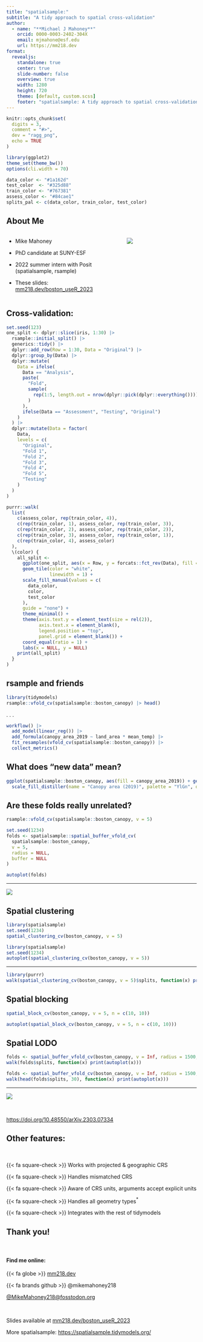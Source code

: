 ```yaml
---
title: "spatialsample:"
subtitle: "A tidy approach to spatial cross-validation"
author:
  - name: "**Michael J Mahoney**"
    orcid: 0000-0003-2402-304X
    email: mjmahone@esf.edu
    url: https://mm218.dev
format: 
  revealjs: 
    standalone: true
    center: true
    slide-number: false
    overview: true
    width: 1280
    height: 720
    theme: [default, custom.scss]
    footer: "spatialsample: A tidy approach to spatial cross-validation - https://mm218.dev/boston_useR_2023"
---
```


```r
knitr::opts_chunk$set(
  digits = 3,
  comment = "#>",
  dev = "ragg_png",
  echo = TRUE
)

library(ggplot2)
theme_set(theme_bw())
options(cli.width = 70)

data_color <- "#1a162d"
test_color  <- "#325d88"
train_color <- "#767381"
assess_color <- "#84cae1"
splits_pal <- c(data_color, train_color, test_color)
```


## About Me

:::: {.columns}
::: {.column width="50%"}

- Mike Mahoney

- PhD candidate at SUNY-ESF

- 2022 summer intern with Posit (spatialsample, rsample)

- These slides: [mm218.dev/boston_useR_2023](https://mm218.dev/boston_useR_2023)

:::

::: {.column width="10%"}
:::

::: {.column width="40%"}

![](me.jpeg)

:::
::::

## Cross-validation:

```r
set.seed(123)
one_split <- dplyr::slice(iris, 1:30) |> 
  rsample::initial_split() |> 
  generics::tidy() |> 
  dplyr::add_row(Row = 1:30, Data = "Original") |> 
  dplyr::group_by(Data) |> 
  dplyr::mutate(
    Data = ifelse(
      Data == "Analysis", 
      paste(
        "Fold",
        sample(
          rep(1:5, length.out = nrow(dplyr::pick(dplyr::everything())))
        )
      ),
      ifelse(Data == "Assessment", "Testing", "Original")
    )
  ) |> 
  dplyr::mutate(Data = factor(
    Data, 
    levels = c(
      "Original", 
      "Fold 1", 
      "Fold 2", 
      "Fold 3", 
      "Fold 4", 
      "Fold 5", 
      "Testing"
    )
  )
)

purrr::walk(
  list(
    c(assess_color, rep(train_color, 4)),
    c(rep(train_color, 1), assess_color, rep(train_color, 3)),
    c(rep(train_color, 2), assess_color, rep(train_color, 2)),
    c(rep(train_color, 3), assess_color, rep(train_color, 1)),
    c(rep(train_color, 4), assess_color)
  ),
  \(color) {
    all_split <- 
      ggplot(one_split, aes(x = Row, y = forcats::fct_rev(Data), fill = Data)) + 
      geom_tile(color = "white",
                linewidth = 1) + 
      scale_fill_manual(values = c(
        data_color, 
        color, 
        test_color
      ), 
      guide = "none") +
      theme_minimal() +
      theme(axis.text.y = element_text(size = rel(2)),
            axis.text.x = element_blank(),
            legend.position = "top",
            panel.grid = element_blank()) +
      coord_equal(ratio = 1) +
      labs(x = NULL, y = NULL)
    print(all_split)
  }
)
```

## rsample and friends

```r
library(tidymodels)
rsample::vfold_cv(spatialsample::boston_canopy) |> head()
```

. . .

```r
workflow() |> 
  add_model(linear_reg()) |> 
  add_formula(canopy_area_2019 ~ land_area * mean_temp) |> 
  fit_resamples(vfold_cv(spatialsample::boston_canopy)) |> 
  collect_metrics()
```


## What does "new data" mean?

```r
ggplot(spatialsample::boston_canopy, aes(fill = canopy_area_2019)) + geom_sf() + 
  scale_fill_distiller(name = "Canopy area (2019)", palette = "YlGn", direction = 1)
```

## Are these folds really unrelated?

```r
rsample::vfold_cv(spatialsample::boston_canopy, v = 5)
```

```r
set.seed(1234)
folds <- spatialsample::spatial_buffer_vfold_cv(
  spatialsample::boston_canopy, 
  v = 5, 
  radius = NULL, 
  buffer = NULL
)

autoplot(folds)
```

---

![](https://raw.githubusercontent.com/rstudio/hex-stickers/main/PNG/spatialsample.png){.quarto-figure-center}


## Spatial clustering

```r
library(spatialsample)
set.seed(1234)
spatial_clustering_cv(boston_canopy, v = 5)
```

```r
library(spatialsample)
set.seed(1234)
autoplot(spatial_clustering_cv(boston_canopy, v = 5))
```

---

```r
library(purrr)
walk(spatial_clustering_cv(boston_canopy, v = 5)$splits, function(x) print(autoplot(x)))
```

## Spatial blocking

```r
spatial_block_cv(boston_canopy, v = 5, n = c(10, 10))
```

```r
autoplot(spatial_block_cv(boston_canopy, v = 5, n = c(10, 10)))
```

## Spatial LODO

```r
folds <- spatial_buffer_vfold_cv(boston_canopy, v = Inf, radius = 1500, buffer = 1500)
walk(folds$splits, function(x) print(autoplot(x)))
```

```r
folds <- spatial_buffer_vfold_cv(boston_canopy, v = Inf, radius = 1500, buffer = 1500)
walk(head(folds$splits, 30), function(x) print(autoplot(x)))
```

---

![](fig-comparisons-1.png){.quarto-figure-center}

<br />

[https://doi.org/10.48550/arXiv.2303.07334](https://doi.org/10.48550/arXiv.2303.07334)

## Other features:

<br />

{{< fa square-check >}}  Works with projected & geographic CRS

{{< fa square-check >}} Handles mismatched CRS 

{{< fa square-check >}} Aware of CRS units, arguments accept explicit units

{{< fa square-check >}} Handles all geometry types$^*$

{{< fa square-check >}} Integrates with the rest of tidymodels

## Thank you!

<br />

#### Find me online:

{{< fa globe >}} [mm218.dev](https://mm218.dev) 

{{< fa brands github >}} @mikemahoney218 

<i class="fab fa-mastodon"></i> [@MikeMahoney218@fosstodon.org](https://fosstodon.org/@MikeMahoney218)

<br />

Slides available at [mm218.dev/boston_useR_2023](https://mm218.dev/boston_useR_2023)

More spatialsample: [https://spatialsample.tidymodels.org/](https://spatialsample.tidymodels.org/)
